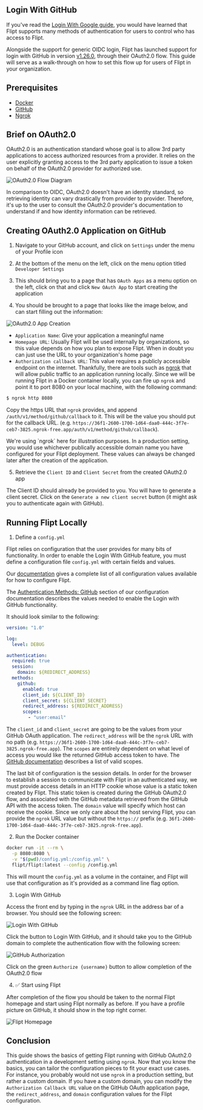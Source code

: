 ## Login With GitHub

If you've read the [Login With Google guide](/guides/login-with-google), you would have learned that Flipt supports many methods of authentication for users to control who has access to Flipt.

Alongside the support for generic OIDC login, Flipt has launched support for login with GitHub in version [v1.26.0](https://github.com/flipt-io/flipt/releases/tag/v1.26.0), through their OAuth2.0 flow. This guide will serve as a walk-through on how to set this flow up for users of Flipt in your organization.

## Prerequisites

- [Docker](https://www.docker.com/)
- [GitHub](https://github.com/)
- [Ngrok](https://ngrok.com/)

## Brief on OAuth2.0

OAuth2.0 is an authentication standard whose goal is to allow 3rd party applications to access authorized resources from a provider. It relies on the user explicitly granting access to the 3rd party application to issue a token on behalf of the OAuth2.0 provider for authorized use.

![OAuth2.0 Flow Diagram](/images/guides/login-with-github/oauth-flow-diagram.png)

In comparison to OIDC, OAuth2.0 doesn't have an identity standard, so retrieving identity can vary drastically from provider to provider. Therefore, it's up to the user to consult the OAuth2.0 provider's documentation to understand if and how identity information can be retrieved.

## Creating OAuth2.0 Application on GitHub

1. Navigate to your GitHub account, and click on `Settings` under the menu of your Profile icon

2. At the bottom of the menu on the left, click on the menu option titled `Developer Settings`

3. This should bring you to a page that has `OAuth Apps` as a menu option on the left, click on that and click `New OAuth App` to start creating the application

4. You should be brought to a page that looks like the image below, and can start filling out the information:

![OAuth2.0 App Creation](/images/guides/login-with-github/oauth-registration.png)

- `Application Name`: Give your application a meaningful name
- `Homepage URL`: Usually Flipt will be used internally by organizations, so this value depends on how you plan to expose Flipt. When in doubt you can just use the URL to your organization's home page
- `Authorization callback URL`: This value requires a publicly accessible endpoint on the internet. Thankfully, there are tools such as [ngrok](https://ngrok.com/) that will allow public traffic to an application running locally. Since we will be running Flipt in a Docker container locally, you can fire up `ngrok` and point it to port 8080 on your local machine, with the following command:

```bash
$ ngrok http 8080
```

Copy the https URL that `ngrok` provides, and append `/auth/v1/method/github/callback` to it. This will be the value you should put for the callback URL. (e.g. `https://36f1-2600-1700-1d64-daa0-444c-3f7e-ceb7-3825.ngrok-free.app/auth/v1/method/github/callback`).

<Note>
We're using `ngrok` here for illustration purposes. In a production setting, you would use whichever publically accessible domain name you have configured for your Flipt deployment. These values can always be changed later after the creation of the application.
</Note>

5. Retrieve the `Client ID` and `Client Secret` from the created OAuth2.0 app

The Client ID should already be provided to you. You will have to generate a client secret. Click on the `Generate a new client secret` button (it might ask you to authenticate again with GitHub).

## Running Flipt Locally

1. Define a `config.yml`

Flipt relies on configuration that the user provides for many bits of functionality. In order to enable the Login With GitHub feature, you must define a configuration file `config.yml` with certain fields and values.

Our [documentation](https://www.flipt.io/docs/configuration/overview) gives a complete list of all configuration values available for how to configure Flipt.

The [Authentication Methods: GitHub](/configuration/overview#authentication-methods-github) section of our configuration documentation describes the values needed to enable the Login with GitHub functionality.

It should look similar to the following:

```yaml
version: "1.0"

log:
  level: DEBUG

authentication:
  required: true
  session:
    domain: ${REDIRECT_ADDRESS}
  methods:
    github:
      enabled: true
      client_id: ${CLIENT_ID}
      client_secret: ${CLIENT_SECRET}
      redirect_address: ${REDIRECT_ADDRESS}
      scopes:
        - "user:email"
```

The `client_id` and `client_secret` are going to be the values from your GitHub OAuth application. The `redirect_address` will be the `ngrok` URL with no path (e.g. `https://36f1-2600-1700-1d64-daa0-444c-3f7e-ceb7-3825.ngrok-free.app`). The `scopes` are entirely dependent on what level of access you would like the returned GitHub access token to have. The [GitHub documentation](https://docs.github.com/en/apps/oauth-apps/building-oauth-apps/scopes-for-oauth-apps) describes a list of valid scopes.

The last bit of configuration is the session details. In order for the browser to establish a session to communicate with Flipt in an authenticated way, we must provide access details in an HTTP cookie whose value is a static token created by Flipt. This static token is created during the GitHub OAuth2.0 flow, and associated with the GitHub metadata retrieved from the GitHub API with the access token. The `domain` value will specify which host can receive the cookie. Since we only care about the host serving Flipt, you can provide the `ngrok` URL value but without the `https://` prefix (e.g. `36f1-2600-1700-1d64-daa0-444c-3f7e-ceb7-3825.ngrok-free.app`).

2. Run the Docker container

```bash
docker run -it --rm \
  -p 8080:8080 \
  -v "$(pwd)/config.yml:/config.yml" \
  flipt/flipt:latest --config /config.yml
```

This will mount the `config.yml` as a volume in the container, and Flipt will use that configuration as it's provided as a command line flag option.

3. Login With GitHub

Access the front end by typing in the `ngrok` URL in the address bar of a browser. You should see the following screen:

![Login With GitHub](/images/guides/login-with-github/login-with-github.png)

Click the button to Login With GitHub, and it should take you to the GitHub domain to complete the authentication flow with the following screen:

![GitHub Authorization](/images/guides/login-with-github/github-authorization.png)

Click on the green `Authorize {username}` button to allow completion of the OAuth2.0 flow

4. ✅ Start using Flipt

After completion of the flow you should be taken to the normal Flipt homepage and start using Flipt normally as before. If you have a profile picture on GitHub, it should show in the top right corner.

![Flipt Homepage](/images/guides/login-with-github/flipt-homepage.png)

## Conclusion

This guide shows the basics of getting Flipt running with GitHub OAuth2.0 authentication in a development setting using `ngrok`. Now that you know the basics, you can tailor the configuration pieces to fit your exact use cases. For instance, you probably would not use `ngrok` in a production setting, but rather a custom domain. If you have a custom domain, you can modify the `Authorization Callback URL` value on the GitHub OAuth application page, the `redirect_address`, and `domain` configuration values for the Flipt configuration.
